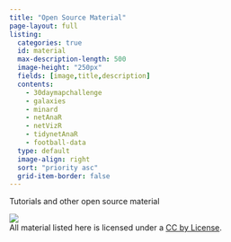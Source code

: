 ```yaml
---
title: "Open Source Material"
page-layout: full
listing:
  categories: true
  id: material
  max-description-length: 500
  image-height: "250px"	
  fields: [image,title,description]
  contents: 
    - 30daymapchallenge
    - galaxies
    - minard
    - netAnaR
    - netVizR
    - tidynetAnaR
    - football-data
  type: default
  image-align: right
  sort: "priority asc"
  grid-item-border: false
---
```


:::{.center}
Tutorials and other open source material  
:::
[![](https://licensebuttons.net/l/by/3.0/88x31.png)](https://creativecommons.org/licenses/by/4.0/)  
All material listed here is licensed under a [CC by License](https://creativecommons.org/licenses/by/4.0/).


:::{#material}
:::